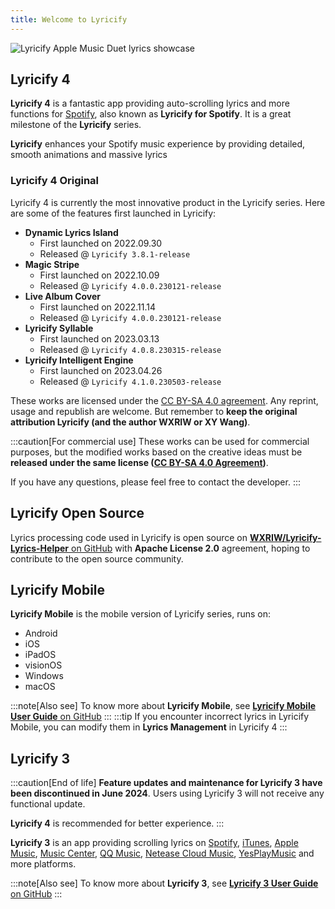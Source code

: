 ```yaml
---
title: Welcome to Lyricify
---
```


![Lyricify Apple Music Duet lyrics showcase](@assets/get-started/func-lyrics-am-duet.png)

## Lyricify 4
**Lyricify 4** is a fantastic app providing auto-scrolling lyrics and more functions for [Spotify](https://spotify.com),
also known as **Lyricify for Spotify**. It is a great milestone of the **Lyricify** series.

**Lyricify** enhances your Spotify music experience by providing detailed, smooth animations and massive lyrics

### Lyricify 4 Original

Lyricify 4 is currently the most innovative product in the Lyricify series. 
Here are some of the features first launched in Lyricify:

- **Dynamic Lyrics Island**
    - First launched on 2022.09.30
    - Released @ `Lyricify 3.8.1-release`
- **Magic Stripe**
    - First launched on 2022.10.09
    - Released @ `Lyricify 4.0.0.230121-release`
- **Live Album Cover**
    - First launched on 2022.11.14
    - Released @ `Lyricify 4.0.0.230121-release`
- **Lyricify Syllable**
    - First launched on 2023.03.13
    - Released @ `Lyricify 4.0.8.230315-release`
- **Lyricify Intelligent Engine**
    - First launched on 2023.04.26
    - Released @ `Lyricify 4.1.0.230503-release`

These works are licensed under the [CC BY-SA 4.0 agreement](https://creativecommons.org/licenses/by-sa/4.0/).
Any reprint, usage and republish are welcome.
But remember to **keep the original attribution Lyricify (and the author WXRIW or XY Wang)**.

:::caution[For commercial use]
These works can be used for commercial purposes, but the modified works based on the creative ideas must be
**released under the same license ([CC BY-SA 4.0 Agreement](https://creativecommons.org/licenses/by-sa/4.0/))**.

If you have any questions, please feel free to contact the developer.
:::

## Lyricify Open Source

Lyrics processing code used in Lyricify is open source on [**WXRIW/Lyricify-Lyrics-Helper** on GitHub](https://github.com/WXRIW/Lyricify-Lyrics-Helper)
with **Apache License 2.0** agreement, hoping to contribute to the open source community.

## Lyricify Mobile

**Lyricify Mobile** is the mobile version of Lyricify series, runs on:
- Android
- iOS
- iPadOS
- visionOS
- Windows
- macOS

:::note[Also see]
To know more about **Lyricify Mobile**, see
[**Lyricify Mobile User Guide** on GitHub](https://github.com/WXRIW/Lyricify-App/blob/main/docs/Lyricify%20Mobile/README.md)
:::
:::tip
If you encounter incorrect lyrics in Lyricify Mobile, you can modify them in **Lyrics Management** in Lyricify 4
:::

## Lyricify 3
:::caution[End of life]
**Feature updates and maintenance for Lyricify 3 have been discontinued in June 2024**.
Users using Lyricify 3 will not receive any functional update.

**Lyricify 4** is recommended for better experience.
:::

**Lyricify 3** is an app providing scrolling lyrics on [Spotify](https://www.spotify.com), [iTunes](https://www.apple.com/itunes/),
[Apple Music](https://music.apple.com/), [Music Center](https://www.sony.com/electronics/support/articles/MC4PC020001), [QQ Music](https://y.qq.com), [Netease Cloud Music](https://music.163.com),
[YesPlayMusic](https://github.com/qier222/YesPlayMusic) and more platforms.

:::note[Also see]
To know more about **Lyricify 3**, see [**Lyricify 3 User Guide** on GitHub](https://github.com/WXRIW/Lyricify-App/blob/main/docs/Lyricify%203/README.md)
:::